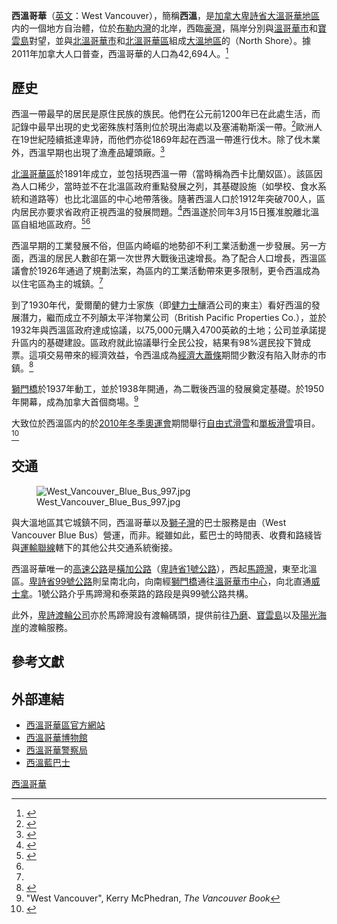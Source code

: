 {{NoteTA
|G1=地名
}}
{{coor icon|w=24px|49|22||N|123|10||W}}
{{distinguish|溫西}}
{{Infobox City
|chinese_name           = 西溫哥華
|official_name          = West Vancouver 
|nickname               = 西溫
|motto                  = 
|image_skyline          = West Vancouver Apt Buildings.jpg
|imagesize              = 
|image_caption          = 西溫海濱
|image_flag             = 
|image_seal             =Coat_of_arms_of_West_Vancouver.png
|image_map              = GVRD West Vancouver.svg
|mapsize                = 
|map_caption            = 西溫哥華在[[大溫地區|大溫地區]]的位置
|subdivision_type       = [[國家|國家]]
|subdivision_name       = [[加拿大|加拿大]]
|subdivision_type1      = [[省|省]]
|subdivision_name1      = -{zh-hans:[[不列颠哥伦比亚|不列颠哥伦比亚]];zh-hk:[[卑詩|卑詩]];zh-tw:[[英屬哥倫比亞|英屬哥倫比亞]];}-
|subdivision_type2      = [[不列顛哥倫比亞省行政區劃|區域]]
|subdivision_name2      = [[大溫哥華區域局|大溫哥華區域局]]
|leader_title           = 長官
|leader_name            = Michael Smith
|City_board_type        =
|City_board_name1       =
|City_board_title1      =
|City_board_name2       =
|City_board_name3       =
|City_board_name4       =
|City_board_name5       =
|City_board_name6       =
|City_board_name7       =
|City_board_name8       =
|City_board_name9       =
|City_board_name10      =
|City_board_name11      =
|City_board_name12      =
|found_title            = 成立
|found_date             = 1912年3月15日<ref name="WestVan"/><ref name="Profile">{{Cite web |url=http://westvancouver.ca/uploadedFiles/Community_Planning/Facts_and_Stats/231706%20COMMUNITY_PROFILE_DEC_2005%20(posted%20to%20web%20june%2023%202006).pdf |title=West Vancouver Community Profile |access-date=2010-11-08 |archive-date=2011-12-22 |archive-url=https://web.archive.org/web/20111222145732/http://westvancouver.ca/uploadedFiles/Community_Planning/Facts_and_Stats/231706%20COMMUNITY_PROFILE_DEC_2005%20(posted%20to%20web%20june%2023%202006).pdf |dead-url=no }}</ref>
|area_magnitude         = 
|area_total             = 87.4
|TotalArea_sq_mi        = 
|area_land              = 87.13
|LandArea_sq_mi         = 
|area_water             = 
|WaterArea_sq_mi        = 
|area_water_percent     = 
|area_urban             =
|UrbanArea_sq_mi        =
|area_metro             = 
|MetroArea_sq_mi        =
|population_as_of       = 2011
|population_note        = <ref name="Census2011"/>
|population_total       = 42,694
|population_metro       = 
|population_urban       = 
|population_density     = 489.3
|population_density_mi2 = 
|timezone               = 太平洋標準時間
|utc_offset             = -8
|timezone_DST           = 太平洋日光節約時間
|utc_offset_DST         = -7
|latd= 49|latm= 22|latNS= N
|longd= 123|longm= 10|longEW= W
|elevation              = 178
|elevation_ft           = 584
|website                = [http://www.westvancouver.ca 西溫哥華官方網頁]
|footnotes              = 
}}
'''西溫哥華'''（[[英文|英文]]：West Vancouver），簡稱'''西溫'''，是[[加拿大|加拿大]][[卑詩省|卑詩省]][[大溫哥華地區|大溫哥華地區]]内的一個地方自治體，位於[[布勒内灣|布勒内灣]]的北岸，西臨[[豪灣|豪灣]]，隔岸分別與[[溫哥華市|溫哥華市]]和[[寶雲島|寶雲島]]對望，並與[[北溫哥華市|北溫哥華市]]和[[北溫哥華區|北溫哥華區]]組成[[大溫地區|大溫地區]]的{{tsl|en|North Shore (Greater Vancouver)|北岸城鎮}}（North Shore）。據2011年加拿大人口普查，西溫哥華的人口為42,694人。<ref name="Census2011">{{cite web |url=http://www12.statcan.ca/census-recensement/2011/dp-pd/prof/details/page.cfm?Lang=E&Geo1=CSD&Code1=5915055&Geo2=CD&Code2=5915&Data=Count&SearchText=West%20Vancouver&SearchType=Begins&SearchPR=01&B1=All&Custom=&TABID=1 |title=Census Profile - Census Subdivision |accessdate=2012-03-07 |author=加拿大統計局 |date= |work= |publisher= |archive-date=2016-11-26 |archive-url=https://web.archive.org/web/20161126064825/http://www12.statcan.ca/census-recensement/2011/dp-pd/prof/details/page.cfm?Lang=E&Geo1=CSD&Code1=5915055&Geo2=CD&Code2=5915&Data=Count&SearchText=West%20Vancouver&SearchType=Begins&SearchPR=01&B1=All&Custom=&TABID=1 |dead-url=no }}</ref>

==歷史==
西溫一帶最早的居民是{{tsl|en|Sḵwxwú7mesh|史戈密殊}}原住民族的族民。他們在公元前1200年已在此處生活，而記錄中最早出現的史戈密殊族村落則位於現{{tsl|en|Capilano River|卡比蘭奴河}}出海處以及塞浦勒斯溪一帶。<ref name="Hist01">{{cite web|url=http://www.westvanlib.org/Historical/Front%20Page%20Webs/WVML/HISTORY/HISTORY1.HTM|title=West Vancouver History - Part 1|accessdate=2010-08-17|author=West Vancouver Memorial Library|date=|work=|publisher=|deadurl=yes|archiveurl=https://web.archive.org/web/20110721230426/http://www.westvanlib.org/Historical/Front%20Page%20Webs/WVML/HISTORY/history1.htm|archivedate=2011-07-21|df=}}</ref>歐洲人在19世紀陸續抵達卑詩，而他們亦從1869年起在西溫一帶進行伐木。除了伐木業外，西溫早期也出現了漁產品罐頭廠。<ref name="Hist02">{{cite web|url=http://www.westvanlib.org/Historical/Front%20Page%20Webs/WVML/HISTORY/HISTORY2.HTM|title=West Vancouver History - Part 2|accessdate=2010-08-17|author=West Vancouver Memorial Library|date=|work=|publisher=|deadurl=yes|archiveurl=https://web.archive.org/web/20081013053027/http://www.westvanlib.org/Historical/Front%20Page%20Webs/WVML/HISTORY/HISTORY2.HTM|archivedate=2008-10-13|df=}}</ref>

[[北溫哥華區|北溫哥華區]]於1891年成立，並包括現西溫一帶（當時稱為西卡比蘭奴區）。該區因為人口稀少，當時並不在北溫區政府重點發展之列，其基礎設施（如學校、食水系統和道路等）也比北溫區的中心地帶落後。隨著西溫人口於1912年突破700人，區内居民亦要求省政府正視西溫的發展問題。<ref name="Hist04">{{cite web|url=http://www.westvanlib.org/Historical/Front%20Page%20Webs/WVML/HISTORY/HISTORY4.HTM|title=West Vancouver History - Part 4|accessdate=2010-08-17|author=West Vancouver Memorial Library|date=|work=|publisher=|deadurl=yes|archiveurl=https://web.archive.org/web/20090107004519/http://www.westvanlib.org/Historical/Front%20Page%20Webs/WVML/HISTORY/HISTORY4.HTM|archivedate=2009-01-07|df=}}</ref>西溫遂於同年3月15日獲准脫離北溫區自組地區政府。<ref name="WestVan">{{cite web|url=http://www.westvancouver.ca/Visitors/level2.aspx?id=322|title=About West Vancouver|accessdate=2010-02-22|author=西溫哥華區政府|date=|work=|publisher=}}{{Dead link|date=2018年6月 |bot=InternetArchiveBot |fix-attempted=no }}</ref><ref name="Profile"/>

西溫早期的工業發展不俗，但區内崎嶇的地勢卻不利工業活動進一步發展。另一方面，西溫的居民人數卻在第一次世界大戰後迅速增長。為了配合人口增長，西溫區議會於1926年通過了規劃法案，為區内的工業活動帶來更多限制，更令西溫成為以住宅區為主的城鎮。<ref name="Hist02"/>

到了1930年代，愛爾蘭的健力士家族（即[[健力士|健力士]]釀酒公司的東主）看好西溫的發展潛力，繼而成立不列顛太平洋物業公司（British Pacific Properties Co.），並於1932年與西溫區政府達成協議，以75,000元購入4700英畝的土地；公司並承諾提升區内的基礎建設。區政府就此協議舉行全民公投，結果有98%選民投下贊成票。這項交易帶來的經濟效益，令西溫成為[[經濟大蕭條|經濟大蕭條]]期間少數沒有陷入財赤的市鎮。<ref name="Hist05">{{cite web|url=http://www.westvanlib.org/Historical/Front%20Page%20Webs/WVML/HISTORY/HISTORY5.HTM|title=West Vancouver History - Part 5|accessdate=2010-08-17|author=West Vancouver Memorial Library|date=|work=|publisher=|deadurl=yes|archiveurl=https://web.archive.org/web/20130625081957/http://www.westvanlib.org/Historical/Front%20Page%20Webs/WVML/HISTORY/HISTORY5.HTM|archivedate=2013-06-25}}</ref>

[[獅門橋|獅門橋]]於1937年動工，並於1938年開通，為二戰後西溫的發展奠定基礎。{{tsl|en|Park Royal Shopping Centre|栢來路商場}}於1950年開幕，成為加拿大首個商場。<ref>"West Vancouver", Kerry McPhedran, ''The Vancouver Book''</ref>

大致位於西溫區内的{{tsl|en|Cypress Provincial Park|塞浦勒斯省立公園}}於[[2010年冬季奧運會|2010年冬季奧運會]]期間舉行[[2010年冬季奧林匹克運動會自由式滑雪比賽|自由式滑雪]]和[[2010年冬季奧林匹克運動會單板滑雪比賽|單板滑雪]]項目。<ref>{{Cite web |url=http://www.vancouver2010.com/cypress-mountain/ |title=Cypress Mountain : Vancouver 2010 Winter Olympics |access-date=2010-08-17 |archive-date=2010-03-09 |archive-url=https://web.archive.org/web/20100309224733/http://www.vancouver2010.com/cypress-mountain/ |dead-url=no }}</ref>

==交通==
[[File:West_Vancouver_Blue_Bus_997.jpg|thumb]]

與大溫地區其它城鎮不同，西溫哥華以及[[獅子灣|獅子灣]]的巴士服務是由{{link-en|西溫藍色巴士系統|West Vancouver Blue Bus}}（West Vancouver Blue Bus）營運，而非{{link-en|岸山巴士公司|Coast Mountain Bus Company}}。縱雖如此，藍巴士的時間表、收費和路綫皆與[[運輸聯線|運輸聯線]]轄下的其他公共交通系統衡接。

西溫哥華唯一的[[高速公路|高速公路]]是[[橫加公路|橫加公路]]（[[卑詩省1號公路|卑詩省1號公路]]），西起[[馬蹄灣_(西溫哥華)|馬蹄灣]]，東至北溫區。[[卑詩省99號公路|卑詩省99號公路]]則呈南北向，向南經[[獅門橋|獅門橋]]通往[[溫哥華市中心|溫哥華市中心]]，向北直通[[威士拿|威士拿]]。1號公路介乎馬蹄灣和泰萊路的路段是與99號公路共構。

此外，[[卑詩渡輪|卑詩渡輪公司]]亦於馬蹄灣設有渡輪碼頭，提供前往[[乃磨|乃磨]]、[[寶雲島|寶雲島]]以及[[陽光海岸|陽光海岸]]的渡輪服務。

==參考文獻==
{{reflist|2}}

==外部連結==
{{Commonscat|West Vancouver, British Columbia|西溫哥華}}
*[http://www.westvancouver.ca/ 西溫哥華區官方網站]{{Wayback|url=http://www.westvancouver.ca/ |date=20060407204630 }}
*[http://westvancouvermuseum.ca/ 西溫哥華博物館] {{Wayback|url=http://westvancouvermuseum.ca/ |date=20180524035105 }}
*[http://www.wvpd.ca/ 西溫哥華警察局] {{Wayback|url=http://www.wvpd.ca/ |date=20200415200632 }}
*[https://web.archive.org/web/20110527063048/http://www.westvancouver.ca/Residents/Level3.aspx?id=246 西溫藍巴士]

{{不列颠哥伦比亚省行政区划}}
{{大溫哥華地區}}
[[Category:西溫哥華|]]